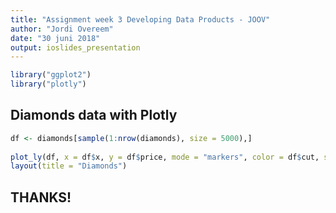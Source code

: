 ---
title: "Assignment week 3 Developing Data Products - JOOV"
author: "Jordi Overeem"
date: "30 juni 2018"
output: ioslides_presentation
---

```{r include=FALSE}
library("ggplot2")
library("plotly")
```

## Diamonds data with Plotly
```{r echo= FALSE, message=FALSE}
df <- diamonds[sample(1:nrow(diamonds), size = 5000),]
 
plot_ly(df, x = df$x, y = df$price, mode = "markers", color = df$cut, size = df$z) %>%
layout(title = "Diamonds")
```

## THANKS!